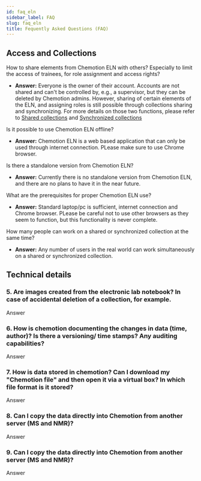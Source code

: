 ```yaml
---
id: faq_eln
sidebar_label: FAQ
slug: faq_eln
title: Fequently Asked Questions (FAQ)
---
```


## Access and Collections

How to share elements from Chemotion ELN with others? Especially to limit the access of trainees, for role assignment and access rights?

- **Answer:** Everyone is the owner of their account. Accounts are not shared and can't be controlled by, e.g., a supervisor, but they can be deleted by Chemotion admins. However, sharing of certain elements of the ELN, and assigning roles is still possible through collections sharing and synchronizing. For more details on those two functions, please refer to [Shared collections](https://eln.chemotion.net/chemotionsaurus/docs/eln/collections#shared-collections) and [Synchronized collections](https://eln.chemotion.net/chemotionsaurus/docs/eln/collections#synchronized-collections)

Is it possible to use Chemotion ELN offline?

- **Answer:** Chemotion ELN is a web based application that can only be used through internet connection. PLease make sure to use Chrome browser.

Is there a standalone version from Chemotion ELN? 

- **Answer:** Currently there is no standalone version from Chemotion ELN, and there are no plans to have it in the near future.

What are the prerequisites for proper Chemotion ELN  use?

- **Answer:** Standard laptop/pc is sufficient, internet connection and Chrome browser. PLease be careful not to use other browsers as they seem to function, but this functionality is never complete.

How many people can work on a shared or synchronized collection at the same time?

- **Answer:** Any number of users in the real world can work simultaneously on a shared or synchronized collection.

## Technical details

### 5. Are images created from the electronic lab notebook? In case of accidental deletion of a collection, for example.
Answer

### 6. How is chemotion documenting the changes in data (time, author)? Is there a versioning/ time stamps? Any auditing capabilities?
Answer

### 7. How is data stored in chemotion?  Can I download my "Chemotion file" and then open it via a virtual box? In which file format is it stored? 
Answer

### 8. Can I copy the data directly into Chemotion from another server (MS and NMR)?
Answer

### 9. Can I copy the data directly into Chemotion from another server (MS and NMR)?
Answer

